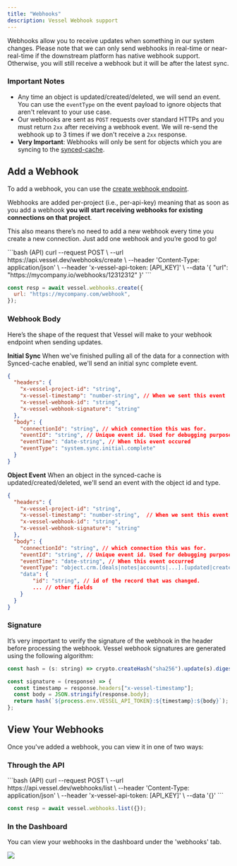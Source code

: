 ```yaml
---
title: "Webhooks"
description: Vessel Webhook support
---
```


Webhooks allow you to receive updates when something in our system changes. Please note that we can only send webhooks in real-time or near-real-time if the downstream platform has native webhook support. Otherwise, you will still receive a webhook but it will be after the latest sync.

### Important Notes

- Any time an object is updated/created/deleted, we will send an event. You can use the `eventType` on the event payload to ignore objects that aren't relevant to your use case.
- Our webhooks are sent as `POST` requests over standard HTTPs and you must return `2xx` after receiving a webhook event. We will re-send the webhook up to 3 times if we don't receive a `2xx` response.
- **Very Important**: Webhooks will only be sent for objects which you are syncing to the [synced-cache](/pages/home/synced-cache).

## Add a Webhook

To add a webhook, you can use the [create webhook endpoint](/pages/home/api-reference/post-webhook.md).

Webhooks are added per-project (i.e., per-api-key) meaning that as soon as you add a webhook **you will start receiving webhooks for existing connections on that project**.

This also means there’s no need to add a new webhook every time you create a new connection. Just add one webhook and you’re good to go!

<CodeGroup>
```bash (API)
curl --request POST \
  --url https://api.vessel.dev/webhooks/create \
  --header 'Content-Type: application/json' \
  --header 'x-vessel-api-token: [API_KEY]' \
  --data '{
  "url": "https://mycompany.io/webhooks/12312312"
}'
```

```javascript (SDK)
const resp = await vessel.webhooks.create({
  url: "https://mycompany.com/webhook",
});
```

</CodeGroup>

### Webhook Body

Here’s the shape of the request that Vessel will make to your webhook endpoint when sending updates.

**Initial Sync**
When we've finished pulling all of the data for a connection with Synced-cache enabled, we'll send an initial sync complete event.

```json
{
  "headers": {
    "x-vessel-project-id": "string",
    "x-vessel-timestamp": "number-string", // When we sent this event
    "x-vessel-webhook-id": "string",
    "x-vessel-webhook-signature": "string"
  },
  "body": {
    "connectionId": "string", // which connection this was for.
    "eventId": "string", // Unique event id. Used for debugging purposes.
    "eventTime": "date-string", // When this event occured
    "eventType": "system.sync.initial.complete"
  }
}
```

**Object Event**
When an object in the synced-cache is updated/created/deleted, we'll send an event with the object id and type.

```json
{
  "headers": {
	"x-vessel-project-id": "string",
	"x-vessel-timestamp": "number-string",  // When we sent this event
	"x-vessel-webhook-id": "string",
	"x-vessel-webhook-signature": "string"
  },
  "body": {
	"connectionId": "string", // which connection this was for.
	"eventId": "string", // Unique event id. Used for debugging purposes.
	"eventTime": "date-string", // When this event occurred
	"eventType": "object.crm.[deals|notes|accounts|...].[updated|created|deleted]", // ex: object.crm.deals.deleted
	"data": {
		"id": "string", // id of the record that was changed.
		... // other fields
	}
  }
}
```

### Signature

It’s very important to verify the signature of the webhook in the header before processing the webhook. Vessel webhook signatures are generated using the following algorithm:

```jsx
const hash = (s: string) => crypto.createHash("sha256").update(s).digest("hex");

const signature = (response) => {
  const timestamp = response.headers["x-vessel-timestamp"];
  const body = JSON.stringify(response.body);
  return hash(`${process.env.VESSEL_API_TOKEN}:${timestamp}:${body}`);
};
```

## View Your Webhooks

Once you've added a webhook, you can view it in one of two ways:

### Through the API

<CodeGroup>
```bash (API)
curl --request POST \
  --url https://api.vessel.dev/webhooks/list \
  --header 'Content-Type: application/json' \
  --header 'x-vessel-api-token: [API_KEY]' \
  --data '{}'
```

```javascript (SDK)
const resp = await vessel.webhooks.list({});
```

</CodeGroup>

### In the Dashboard

You can view your webhooks in the dashboard under the 'webhooks' tab.

<Frame>
  <img src="/images/webhook.png" />
</Frame>
